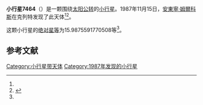 {{Infobox planet
| bgcolour = #FFFFC0
| name = 7464 Vipera
| symbol = 
| image = 
| caption = 
| discovery = yes
| discovery_ref = 
| discoverer = [[安東寧·姆爾科斯|安東寧·姆爾科斯]]
| discovery_site = [[克列特|克列特]] 
| discovered = 1987年11月15日
| designations = yes
| mp_name = 
| named_after = 
| alt_names = 1987 VB1/ 1954 UQ / 1987 WE4 / 1991 RJ26
| mp_category = [[主带小行星|主带小行星]]
| orbit_ref = <ref name="a">[http://ssd.jpl.nasa.gov/sbdb.cgi?sstr=7464 7464 Vipera] {{Wayback|url=http://ssd.jpl.nasa.gov/sbdb.cgi?sstr=7464 |date=20201204004840 }}，小行星數據庫瀏覽器（JPL Small-Body Database Browser）－[[美国国家航空航天局|美国国家航空航天局]]喷气推进实验室</ref>
| epoch = 2456400.5 (2013年4月18日更新)
| aphelion = {{convert|3.25303197930131|AU|km|3|abbr=on|lk=out}}
| perihelion = {{convert|1.874890487244909|AU|km|3|abbr=on}}
| semimajor = {{convert|2.56396123327311|AU|km|3|abbr=on}}
| eccentricity = 0.268752404
| period = 1499.566081 [[日|日]]<br />4.11[[儒略年|儒略年]]
| avg_speed = 
| inclination = 5.624327611526034
| asc_node = 17.94839550512729
| mean_anomaly = 
| arg_peri = 15.9875591770508
| satellites = 
| physical_characteristics = yes
| dimensions = 
| mass = 
| density = 
| surface_grav = 
| escape_velocity = 
| sidereal_day = 
| axial_tilt = 
| pole_ecliptic_lat = 
| pole_ecliptic_lon = 
| albedo = 
| temperatures= 
| temp_name1 = 
| mean_temp_1 = 
| max_temp_1 = 
| temp_name2 = 
| max_temp_2 = 
| spectral_type = 
| abs_magnitude = 15.9875591770508
}}

'''小行星7464'''（{{lang-en|7464 Vipera}}）是一颗围绕[[太阳|太阳]][[公转|公转]]的[[小行星|小行星]]。1987年11月15日，[[安東寧·姆爾科斯|安東寧·姆爾科斯]]在克列特发现了此天体<ref name="a" /><ref>{{cite news|title=小行星列表|url=http://cfa-www.harvard.edu/iau/lists/NumberedMPs.txt|accessdate=2013-07-08|newspaper=哈佛大学|archive-date=2008-05-17|archive-url=https://web.archive.org/web/20080517010638/http://cfa-www.harvard.edu/iau/lists/NumberedMPs.txt|dead-url=no}}</ref>。

这颗小行星的[[绝对星等|绝对星等]]为15.9875591770508等<ref name="a" />。

==参考文献==
{{reflist}}
{{Minor Planet Number|[[小行星7463|小行星7463]]|[[小行星7465|小行星7465]]}}

{{小天体}}

[[Category:小行星带天体|Category:小行星带天体]]
[[Category:1987年发现的小行星|Category:1987年发现的小行星]]

{{asteroid-stub}}